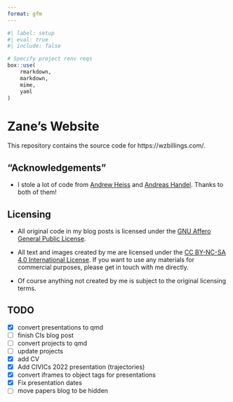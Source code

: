 ```yaml
---
format: gfm
---
```


```r
#| label: setup
#| eval: true
#| include: false

# Specify project renv reqs
box::use(
	rmarkdown,
	markdown,
	mime,
	yaml
)
```


<!-- README.md is generated from README.qmd. Please edit that file. -->

# Zane's Website

This repository contains the source code for https://wzbillings.com/.

## "Acknowledgements"

* I stole a lot of code from [Andrew Heiss](https://andrewheiss.com) and [Andreas Handel](https://andreashandel.com). Thanks to both of them!

## Licensing

* All original code in my blog posts is licensed under the [GNU Affero General Public License](https://www.gnu.org/licenses/agpl-3.0.en.html). 

* All text and images created by me are licensed under the [CC BY-NC-SA 4.0 International License](https://creativecommons.org/licenses/by-nc-sa/4.0/). If you want to use any materials for commercial purposes, please get in touch with me directly.

* Of course anything not created by me is subject to the original licensing terms.

## TODO

- [x] convert presentations to qmd
- [ ] finish CIs blog post
- [ ] convert projects to qmd
- [ ] update projects
- [x] add CV
- [x] Add CIVICs 2022 presentation (trajectories)
- [x] convert iframes to object tags for presentations
- [x] Fix presentation dates
- [ ] move papers blog to be hidden
